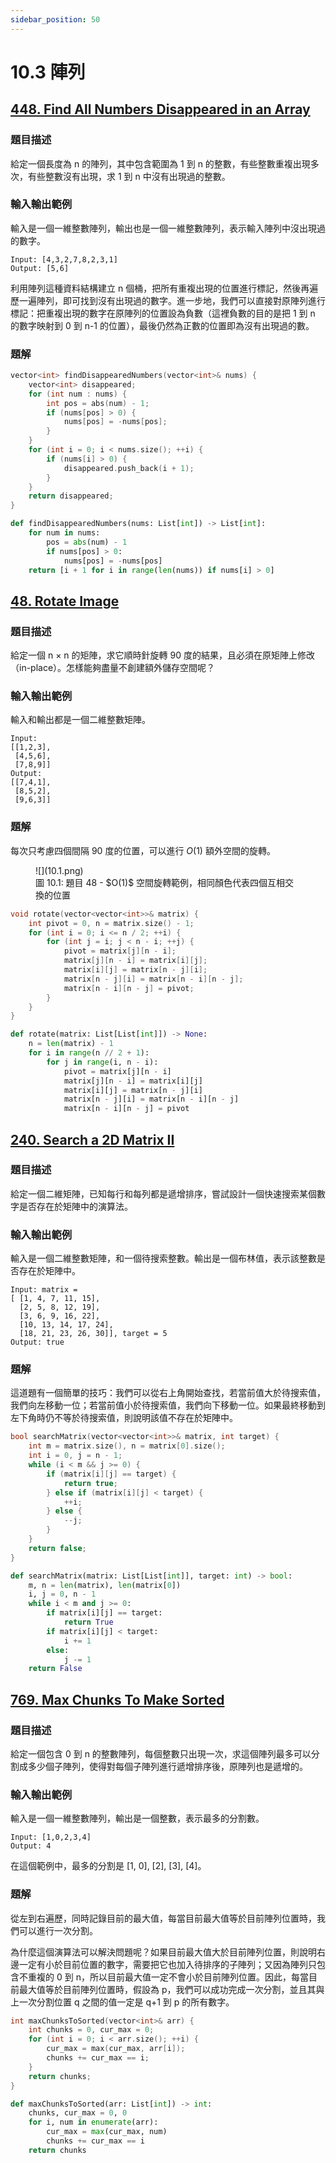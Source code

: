```yaml
---
sidebar_position: 50
---
```


# 10.3 陣列

## [448. Find All Numbers Disappeared in an Array](https://leetcode.com/problems/find-all-numbers-disappeared-in-an-array/)

### 題目描述

給定一個長度為 n 的陣列，其中包含範圍為 1 到 n 的整數，有些整數重複出現多次，有些整數沒有出現，求 1 到 n 中沒有出現過的整數。

### 輸入輸出範例

輸入是一個一維整數陣列，輸出也是一個一維整數陣列，表示輸入陣列中沒出現過的數字。

```
Input: [4,3,2,7,8,2,3,1]
Output: [5,6]
```

利用陣列這種資料結構建立 n 個桶，把所有重複出現的位置進行標記，然後再遍歷一遍陣列，即可找到沒有出現過的數字。進一步地，我們可以直接對原陣列進行標記：把重複出現的數字在原陣列的位置設為負數（這裡負數的目的是把 1 到 n 的數字映射到 0 到 n-1 的位置），最後仍然為正數的位置即為沒有出現過的數。

### 題解

<Tabs>
<TabItem value="cpp" label="C++">

```cpp
vector<int> findDisappearedNumbers(vector<int>& nums) {
    vector<int> disappeared;
    for (int num : nums) {
        int pos = abs(num) - 1;
        if (nums[pos] > 0) {
            nums[pos] = -nums[pos];
        }
    }
    for (int i = 0; i < nums.size(); ++i) {
        if (nums[i] > 0) {
            disappeared.push_back(i + 1);
        }
    }
    return disappeared;
}
```

</TabItem>
<TabItem value="py" label="Python">

```py
def findDisappearedNumbers(nums: List[int]) -> List[int]:
    for num in nums:
        pos = abs(num) - 1
        if nums[pos] > 0:
            nums[pos] = -nums[pos]
    return [i + 1 for i in range(len(nums)) if nums[i] > 0]
```

</TabItem>

</Tabs>

## [48. Rotate Image](https://leetcode.com/problems/rotate-image/)

### 題目描述

給定一個 n × n 的矩陣，求它順時針旋轉 90 度的結果，且必須在原矩陣上修改（in-place）。怎樣能夠盡量不創建額外儲存空間呢？

### 輸入輸出範例

輸入和輸出都是一個二維整數矩陣。

```
Input:
[[1,2,3],
 [4,5,6],
 [7,8,9]]
Output:
[[7,4,1],
 [8,5,2],
 [9,6,3]]
```

### 題解

每次只考慮四個間隔 90 度的位置，可以進行 $O(1)$ 額外空間的旋轉。

<figure>
  <span style={{ display: 'block', width: '30%', margin: '0 auto' }}>
    ![](10.1.png)
  </span>
  <figcaption style={{ textAlign: 'center' }}>圖 10.1: 題目 48 - $O(1)$ 空間旋轉範例，相同顏色代表四個互相交換的位置</figcaption>
</figure>

<Tabs>
<TabItem value="cpp" label="C++">

```cpp
void rotate(vector<vector<int>>& matrix) {
    int pivot = 0, n = matrix.size() - 1;
    for (int i = 0; i <= n / 2; ++i) {
        for (int j = i; j < n - i; ++j) {
            pivot = matrix[j][n - i];
            matrix[j][n - i] = matrix[i][j];
            matrix[i][j] = matrix[n - j][i];
            matrix[n - j][i] = matrix[n - i][n - j];
            matrix[n - i][n - j] = pivot;
        }
    }
}
```

</TabItem>
<TabItem value="py" label="Python">

```py
def rotate(matrix: List[List[int]]) -> None:
    n = len(matrix) - 1
    for i in range(n // 2 + 1):
        for j in range(i, n - i):
            pivot = matrix[j][n - i]
            matrix[j][n - i] = matrix[i][j]
            matrix[i][j] = matrix[n - j][i]
            matrix[n - j][i] = matrix[n - i][n - j]
            matrix[n - i][n - j] = pivot
```

</TabItem>

</Tabs>

## [240. Search a 2D Matrix II](https://leetcode.com/problems/search-a-2d-matrix-ii/)

### 題目描述

給定一個二維矩陣，已知每行和每列都是遞增排序，嘗試設計一個快速搜索某個數字是否存在於矩陣中的演算法。

### 輸入輸出範例

輸入是一個二維整數矩陣，和一個待搜索整數。輸出是一個布林值，表示該整數是否存在於矩陣中。

```
Input: matrix =
[ [1, 4, 7, 11, 15],
  [2, 5, 8, 12, 19],
  [3, 6, 9, 16, 22],
  [10, 13, 14, 17, 24],
  [18, 21, 23, 26, 30]], target = 5
Output: true
```

### 題解

這道題有一個簡單的技巧：我們可以從右上角開始查找，若當前值大於待搜索值，我們向左移動一位；若當前值小於待搜索值，我們向下移動一位。如果最終移動到左下角時仍不等於待搜索值，則說明該值不存在於矩陣中。

<Tabs>
<TabItem value="cpp" label="C++">

```cpp
bool searchMatrix(vector<vector<int>>& matrix, int target) {
    int m = matrix.size(), n = matrix[0].size();
    int i = 0, j = n - 1;
    while (i < m && j >= 0) {
        if (matrix[i][j] == target) {
            return true;
        } else if (matrix[i][j] < target) {
            ++i;
        } else {
            --j;
        }
    }
    return false;
}
```

</TabItem>
<TabItem value="py" label="Python">

```py
def searchMatrix(matrix: List[List[int]], target: int) -> bool:
    m, n = len(matrix), len(matrix[0])
    i, j = 0, n - 1
    while i < m and j >= 0:
        if matrix[i][j] == target:
            return True
        if matrix[i][j] < target:
            i += 1
        else:
            j -= 1
    return False
```

</TabItem>

</Tabs>

## [769. Max Chunks To Make Sorted](https://leetcode.com/problems/max-chunks-to-make-sorted/)

### 題目描述

給定一個包含 0 到 n 的整數陣列，每個整數只出現一次，求這個陣列最多可以分割成多少個子陣列，使得對每個子陣列進行遞增排序後，原陣列也是遞增的。

### 輸入輸出範例

輸入是一個一維整數陣列，輸出是一個整數，表示最多的分割數。

```
Input: [1,0,2,3,4]
Output: 4
```

在這個範例中，最多的分割是 [1, 0], [2], [3], [4]。

### 題解

從左到右遍歷，同時記錄目前的最大值，每當目前最大值等於目前陣列位置時，我們可以進行一次分割。

為什麼這個演算法可以解決問題呢？如果目前最大值大於目前陣列位置，則說明右邊一定有小於目前位置的數字，需要把它也加入待排序的子陣列；又因為陣列只包含不重複的 0 到 n，所以目前最大值一定不會小於目前陣列位置。因此，每當目前最大值等於目前陣列位置時，假設為 p，我們可以成功完成一次分割，並且其與上一次分割位置 q 之間的值一定是 q+1 到 p 的所有數字。

<Tabs>
<TabItem value="cpp" label="C++">

```cpp
int maxChunksToSorted(vector<int>& arr) {
    int chunks = 0, cur_max = 0;
    for (int i = 0; i < arr.size(); ++i) {
        cur_max = max(cur_max, arr[i]);
        chunks += cur_max == i;
    }
    return chunks;
}
```

</TabItem>
<TabItem value="py" label="Python">

```py
def maxChunksToSorted(arr: List[int]) -> int:
    chunks, cur_max = 0, 0
    for i, num in enumerate(arr):
        cur_max = max(cur_max, num)
        chunks += cur_max == i
    return chunks
```

</TabItem>

</Tabs>